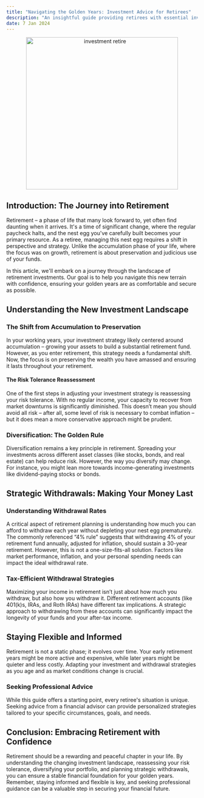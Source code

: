 ```yaml
---
title: "Navigating the Golden Years: Investment Advice for Retirees"
description: "An insightful guide providing retirees with essential investment strategies to secure their financial future."
date: 7 Jan 2024
---
```


<center>
  <img src="/images/investment_retire.png" alt="investment retire" width="400" />
</center>


## Introduction: The Journey into Retirement

Retirement – a phase of life that many look forward to, yet often find daunting when it arrives. It's a time of significant change, where the regular paycheck halts, and the nest egg you've carefully built becomes your primary resource. As a retiree, managing this nest egg requires a shift in perspective and strategy. Unlike the accumulation phase of your life, where the focus was on growth, retirement is about preservation and judicious use of your funds.

In this article, we'll embark on a journey through the landscape of retirement investments. Our goal is to help you navigate this new terrain with confidence, ensuring your golden years are as comfortable and secure as possible.

## Understanding the New Investment Landscape

### The Shift from Accumulation to Preservation

In your working years, your investment strategy likely centered around accumulation – growing your assets to build a substantial retirement fund. However, as you enter retirement, this strategy needs a fundamental shift. Now, the focus is on preserving the wealth you have amassed and ensuring it lasts throughout your retirement.

#### The Risk Tolerance Reassessment

One of the first steps in adjusting your investment strategy is reassessing your risk tolerance. With no regular income, your capacity to recover from market downturns is significantly diminished. This doesn’t mean you should avoid all risk – after all, some level of risk is necessary to combat inflation – but it does mean a more conservative approach might be prudent.

### Diversification: The Golden Rule

Diversification remains a key principle in retirement. Spreading your investments across different asset classes (like stocks, bonds, and real estate) can help reduce risk. However, the way you diversify may change. For instance, you might lean more towards income-generating investments like dividend-paying stocks or bonds.

## Strategic Withdrawals: Making Your Money Last

### Understanding Withdrawal Rates

A critical aspect of retirement planning is understanding how much you can afford to withdraw each year without depleting your nest egg prematurely. The commonly referenced “4% rule” suggests that withdrawing 4% of your retirement fund annually, adjusted for inflation, should sustain a 30-year retirement. However, this is not a one-size-fits-all solution. Factors like market performance, inflation, and your personal spending needs can impact the ideal withdrawal rate.

### Tax-Efficient Withdrawal Strategies

Maximizing your income in retirement isn’t just about how much you withdraw, but also how you withdraw it. Different retirement accounts (like 401(k)s, IRAs, and Roth IRAs) have different tax implications. A strategic approach to withdrawing from these accounts can significantly impact the longevity of your funds and your after-tax income.

## Staying Flexible and Informed

Retirement is not a static phase; it evolves over time. Your early retirement years might be more active and expensive, while later years might be quieter and less costly. Adapting your investment and withdrawal strategies as you age and as market conditions change is crucial.

### Seeking Professional Advice

While this guide offers a starting point, every retiree's situation is unique. Seeking advice from a financial advisor can provide personalized strategies tailored to your specific circumstances, goals, and needs.

## Conclusion: Embracing Retirement with Confidence

Retirement should be a rewarding and peaceful chapter in your life. By understanding the changing investment landscape, reassessing your risk tolerance, diversifying your portfolio, and planning strategic withdrawals, you can ensure a stable financial foundation for your golden years. Remember, staying informed and flexible is key, and seeking professional guidance can be a valuable step in securing your financial future.

